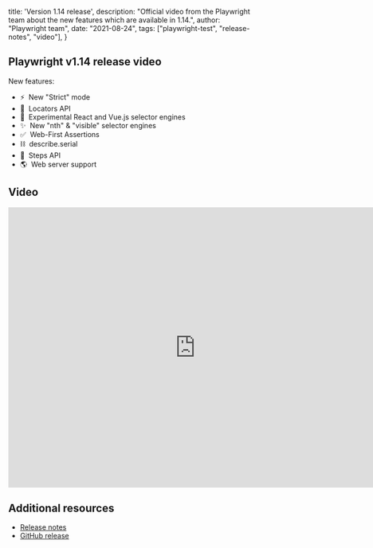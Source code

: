   title: 'Version 1.14 release',
  description: "Official video from the Playwright team about the new features which are available in 1.14.",
  author: "Playwright team",
  date: "2021-08-24",
  tags: ["playwright-test", "release-notes", "video"],
}

## Playwright v1.14 release video

New features:

- ⚡&nbsp;&nbsp;New "Strict" mode
- 📍&nbsp;&nbsp;Locators API
- 🧩&nbsp;&nbsp;Experimental React and Vue.js selector engines
- ✨&nbsp;&nbsp;New "nth" & "visible" selector engines
- ✅&nbsp;&nbsp;Web-First Assertions
- ⛓&nbsp;&nbsp;describe.serial
- 🐾&nbsp;&nbsp;Steps API
- 🌎&nbsp;&nbsp;Web server support

## Video

<div className="embed-youtube">
    <iframe src="https://www.youtube-nocookie.com/embed/LczBDR0gOhk" frameBorder="0" allow="accelerometer; autoplay; clipboard-write; encrypted-media; gyroscope; picture-in-picture" width="750" height="563" allowFullScreen></iframe>
</div>

## Additional resources

- [Release notes](https://playwright.dev/docs/release-notes#version-114)
- [GitHub release](https://github.com/microsoft/playwright/releases/tag/v1.14.0)
